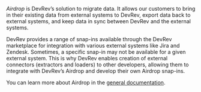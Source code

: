 _Airdrop_ is DevRev’s solution to migrate data. It allows our customers to bring in their existing
data from external systems to DevRev, export data back to external systems, and keep data in sync
between DevRev and the external systems.

DevRev provides a range of snap-ins available through the DevRev marketplace for integration with
various external systems like Jira and Zendesk. Sometimes, a specific snap-in may not be available
for a given external system. This is why DevRev enables creation of external connectors (extractors
and loaders) to other developers, allowing them to integrate with DevRev’s Airdrop and develop their 
own Airdrop snap-ins.

You can learn more about Airdrop in the [general documentation](https://docs.devrev.ai/import#airdrop-features).
